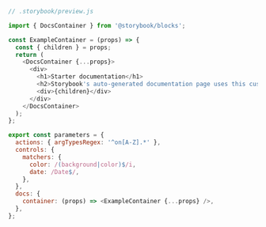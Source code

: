 ```js
// .storybook/preview.js

import { DocsContainer } from '@storybook/blocks';

const ExampleContainer = (props) => {
  const { children } = props;
  return (
    <DocsContainer {...props}>
      <div>
        <h1>Starter documentation</h1>
        <h2>Storybook's auto-generated documentation page uses this custom container.</h2>
        <div>{children}</div>
      </div>
    </DocsContainer>
  );
};

export const parameters = {
  actions: { argTypesRegex: '^on[A-Z].*' },
  controls: {
    matchers: {
      color: /(background|color)$/i,
      date: /Date$/,
    },
  },
  docs: {
    container: (props) => <ExampleContainer {...props} />,
  },
};
```
